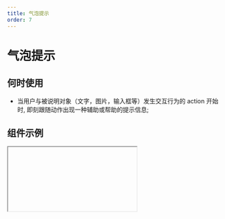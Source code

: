 ```yaml
---
title: 气泡提示
order: 7
---
```


# 气泡提示

## 何时使用

- 当用户与被说明对象（文字，图片，输入框等）发生交互行为的 action 开始时, 即刻跟随动作出现一种辅助或帮助的提示信息;

## 组件示例


<Iframe url="https://www.aliwork.com/developer/balloon-v2?isRenderNav=false" />

## 组件属性


<AttrTable
  dataSource={[
    {
      attr: '气泡类型',
      code: 'type',
      type: 'String',
      demo: '"balloon"',
      dafault: 'balloon',
      desc: '可选值："balloon" "tooltip"',
    },
    {
      attr: '样式类型',
      code: 'type',
      type: 'String',
      demo: '"normal"',
      dafault: 'normal',
      desc: '可选值："normal" "primary"',
    },
    {
      attr: '弹窗内容',
      code: 'content',
      type: 'String',
      demo: '"提示内容"',
      dafault: '',
      desc: '',
    },
    {
      attr: '触发行为',
      code: 'triggerType',
      type: 'String',
      demo: '"hover"',
      dafault: 'click',
      desc: '可选值："hover" "click" "focus"',
    },
    {
      attr: '关闭按钮',
      code: 'closable',
      type: 'String',
      demo: '',
      dafault: 'true',
      desc: '',
    },
    {
      attr: '默认显示',
      code: 'defaultVisible',
      type: 'String',
      demo: '',
      dafault: 'false',
      desc: '',
    },
    {
      attr: '延时显示',
      code: 'display',
      type: 'String',
      demo: '"inline-block"',
      dafault: '0',
      desc: '可选值："inline-block" "block"',
    },
    {
      attr: '弹出方向',
      code: 'align',
      type: 'String',
      demo: '"t"',
      dafault: '"b" ',
      desc: '可选值："t" "b" "l" "r" "tl" "tr" "bl" "br" "lt" "lb" "rt" "rb"',
    },
    {
      attr: '占据空间',
      code: 'display',
      type: 'String',
      demo: '"block"',
      dafault: '"300px"',
      desc: '可选值："inline-block" "block"',
    },
    {
      attr: '最大宽度',
      code: 'overlayMaxWidth',
      type: 'String',
      demo: '',
      dafault: '300px',
      desc: '',
    },
    {
      attr: '显示弹层',
      code: 'balloonOverlayVisible',
      type: 'String',
      demo: '',
      dafault: 'true',
      desc: '',
    },
    {
      attr: '当弹层关闭时触发',
      code: 'onClose',
      type: 'Function',
      demo: 'function(){console.log("确定");}',
      dafault: '',
      desc: '',
    },
    {
      attr: '浮层关闭后触发的事件',
      code: 'afterClose',
      type: 'Function',
      demo: 'function(ctx){ console.log("取消");}',
      dafault: '',
      desc: 'Balloon 浮层关闭后触发的事件, 如果有动画，则在动画结束后触发',
    },
    {
      attr: '可见状态变化事件',
      code: 'onVisibleChange',
      type: 'Function',
      demo: 'function(visible){ console.log("visible");}',
      dafault: '',
      desc: 'Balloon 浮层关闭后触发的事件, 如果有动画，则在动画结束后触发',
    },
  ]}
/>
